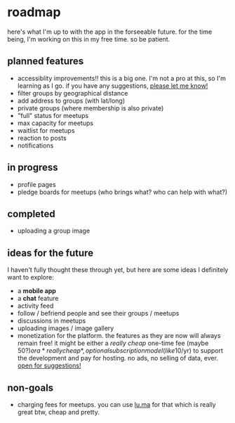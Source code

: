 # roadmap

here's what I'm up to with the app in the forseeable future. for the time being, I'm working on this in my free time. so be patient.

## planned features

- accessiblity improvements!! this is a big one. I'm not a pro at this, so I'm
learning as I go. if you have any suggestions, [please let me know!](mailto:strathausen@gmail.com)
- filter groups by geographical distance
- add address to groups (with lat/long)
- private groups (where membership is also private)
- "full" status for meetups
- max capacity for meetups
- waitlist for meetups
- reaction to posts
- notifications

## in progress

- profile pages
- pledge boards for meetups (who brings what? who can help with what?)

## completed

- uploading a group image

## ideas for the future

I haven't fully thought these through yet, but here are some ideas I definitely want to explore:

- a **mobile app**
- a **chat** feature
- activity feed
- follow / befriend people and see their groups / meetups
- discussions in meetups
- uploading images / image gallery
- monetization for the platform. the features as they are now will always remain
free! it might be either a *really cheap* one-time fee (maybe 50$?) or a *really cheap*, optional
subscription model (like 10$/yr) to support the development and pay for hosting. 
no ads, no selling of data, ever. [open for suggestions!](mailto:strathausen@gmail.com)

## non-goals

- charging fees for meetups. you can use [lu.ma](https://lu.ma) for that which is really great btw, cheap and pretty.